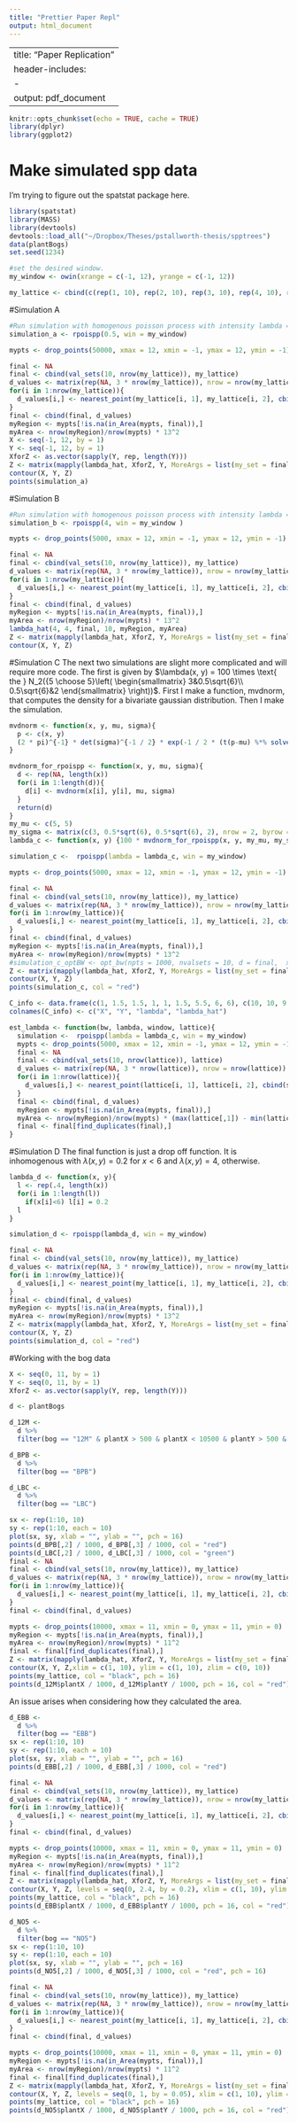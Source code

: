 ```yaml
---
title: "Prettier Paper Repl"
output: html_document
---
```


---
title: "Paper Replication"
header-includes:
  - \usepackage{amsmath}
output: pdf_document
---

```r
knitr::opts_chunk$set(echo = TRUE, cache = TRUE)
library(dplyr)
library(ggplot2)
```

# Make simulated spp data
I'm trying to figure out the spatstat package here.

```r
library(spatstat)
library(MASS)
library(devtools)
devtools::load_all("~/Dropbox/Theses/pstallworth-thesis/spptrees")
data(plantBogs)
set.seed(1234)

#set the desired window. 
my_window <- owin(xrange = c(-1, 12), yrange = c(-1, 12))

my_lattice <- cbind(c(rep(1, 10), rep(2, 10), rep(3, 10), rep(4, 10), rep(5, 10),rep(6, 10), rep(7, 10), rep(8, 10), rep(9, 10), rep(10, 10)), rep(seq(1, 10), 10))
```

#Simulation A
```r
#Run simulation with homogenous poisson process with intensity lambda = 0.5
simulation_a <- rpoispp(0.5, win = my_window)
```

```r
mypts <- drop_points(50000, xmax = 12, xmin = -1, ymax = 12, ymin = -1)

final <- NA
final <- cbind(val_sets(10, nrow(my_lattice)), my_lattice)
d_values <- matrix(rep(NA, 3 * nrow(my_lattice)), nrow = nrow(my_lattice))
for(i in 1:nrow(my_lattice)){
  d_values[i,] <- nearest_point(my_lattice[i, 1], my_lattice[i, 2], cbind(simulation_a$x, simulation_a$y))
}
final <- cbind(final, d_values)
myRegion <- mypts[!is.na(in_Area(mypts, final)),]
myArea <- nrow(myRegion)/nrow(mypts) * 13^2
X <- seq(-1, 12, by = 1)
Y <- seq(-1, 12, by = 1)
XforZ <- as.vector(sapply(Y, rep, length(Y)))
Z <- matrix(mapply(lambda_hat, XforZ, Y, MoreArgs = list(my_set = final, bw = .536, my_region = myRegion, my_Area = myArea)), nrow = 14, byrow = T)
contour(X, Y, Z)
points(simulation_a)
```


#Simulation B
```r
#Run simulation with homogenous poisson process with intensity lambda = 4
simulation_b <- rpoispp(4, win = my_window )
```

```r
mypts <- drop_points(5000, xmax = 12, xmin = -1, ymax = 12, ymin = -1)

final <- NA
final <- cbind(val_sets(10, nrow(my_lattice)), my_lattice)
d_values <- matrix(rep(NA, 3 * nrow(my_lattice)), nrow = nrow(my_lattice))
for(i in 1:nrow(my_lattice)){
  d_values[i,] <- nearest_point(my_lattice[i, 1], my_lattice[i, 2], cbind(simulation_b$x, simulation_b$y))
}
final <- cbind(final, d_values)
myRegion <- mypts[!is.na(in_Area(mypts, final)),]
myArea <- nrow(myRegion)/nrow(mypts) * 13^2
lambda_hat(4, 4, final, 10, myRegion, myArea)
Z <- matrix(mapply(lambda_hat, XforZ, Y, MoreArgs = list(my_set = final, bw = 1.571, my_region = myRegion, my_Area = myArea)), nrow = 14, byrow = T)
contour(X, Y, Z)
```

#Simulation C
The next two simulations are slight more complicated and will require more code. The first is given by $\lambda(x, y) = 100 \times \text{ the } N_2({5 \choose 5}\left( \begin{smallmatrix} 3&0.5\sqrt{6}\\ 0.5\sqrt{6}&2 \end{smallmatrix} \right))$. First I make a function, mvdnorm, that computes the density for a bivariate gaussian distribution. Then I make the simulation.
```r
mvdnorm <- function(x, y, mu, sigma){
  p <- c(x, y)
  (2 * pi)^{-1} * det(sigma)^{-1 / 2} * exp(-1 / 2 * (t(p-mu) %*% solve(sigma) %*% (p-mu)))
}

mvdnorm_for_rpoispp <- function(x, y, mu, sigma){
  d <- rep(NA, length(x))
  for(i in 1:length(d)){
    d[i] <- mvdnorm(x[i], y[i], mu, sigma)
  }
  return(d)
}
my_mu <- c(5, 5)
my_sigma <- matrix(c(3, 0.5*sqrt(6), 0.5*sqrt(6), 2), nrow = 2, byrow = T)
lambda_c <- function(x, y) {100 * mvdnorm_for_rpoispp(x, y, my_mu, my_sigma)}

simulation_c <-  rpoispp(lambda = lambda_c, win = my_window)

mypts <- drop_points(5000, xmax = 12, xmin = -1, ymax = 12, ymin = -1)

final <- NA
final <- cbind(val_sets(10, nrow(my_lattice)), my_lattice)
d_values <- matrix(rep(NA, 3 * nrow(my_lattice)), nrow = nrow(my_lattice))
for(i in 1:nrow(my_lattice)){
  d_values[i,] <- nearest_point(my_lattice[i, 1], my_lattice[i, 2], cbind(simulation_c$x, simulation_c$y))
}
final <- cbind(final, d_values)
myRegion <- mypts[!is.na(in_Area(mypts, final)),]
myArea <- nrow(myRegion)/nrow(mypts) * 13^2
#simulation_c_optBW <- opt_bw(npts = 1000, nvalsets = 10, d = final,  xmax, xmin, ymax, ymin, max_guess = 2, min_guess = 0.1, step_value = 0.1)
Z <- matrix(mapply(lambda_hat, XforZ, Y, MoreArgs = list(my_set = final, bw = 0.555, my_region = myRegion, my_Area = myArea)), nrow = 14, byrow = T)
contour(X, Y, Z)
points(simulation_c, col = "red")
```

```r
C_info <- data.frame(c(1, 1.5, 1.5, 1, 1, 1.5, 5.5, 6, 6), c(10, 10, 9.5, 5, 4.5, 4.5, 5.5, 5.5, 6), rep(0.5, 9), rep(NA, 9))
colnames(C_info) <- c("X", "Y", "lambda", "lambda_hat")

est_lambda <- function(bw, lambda, window, lattice){
  simulation <-  rpoispp(lambda = lambda_c, win = my_window)
  mypts <- drop_points(5000, xmax = 12, xmin = -1, ymax = 12, ymin = -1)
  final <- NA
  final <- cbind(val_sets(10, nrow(lattice)), lattice)
  d_values <- matrix(rep(NA, 3 * nrow(lattice)), nrow = nrow(lattice))
  for(i in 1:nrow(lattice)){
    d_values[i,] <- nearest_point(lattice[i, 1], lattice[i, 2], cbind(simulation$x, simulation$y))
  }
  final <- cbind(final, d_values)
  myRegion <- mypts[!is.na(in_Area(mypts, final)),]
  myArea <- nrow(myRegion)/nrow(mypts) * (max(lattice[,1]) - min(lattice[,1])) * (max(lattice[,2]) - min(lattice[,2]))
  final <- final[find_duplicates(final),]
}
```
#Simulation D
The final function is just a drop off function. It is inhomogenous with $\lambda(x,y) = 0.2$ for $x <6$  and $\lambda(x, y) = 4$, otherwise. 

```r
lambda_d <- function(x, y){
  l <- rep(.4, length(x))
  for(i in 1:length(l))
    if(x[i]<6) l[i] = 0.2
  l
}    

simulation_d <- rpoispp(lambda_d, win = my_window)

final <- NA
final <- cbind(val_sets(10, nrow(my_lattice)), my_lattice)
d_values <- matrix(rep(NA, 3 * nrow(my_lattice)), nrow = nrow(my_lattice))
for(i in 1:nrow(my_lattice)){
  d_values[i,] <- nearest_point(my_lattice[i, 1], my_lattice[i, 2], cbind(simulation_d$x, simulation_d$y))
}
final <- cbind(final, d_values)
myRegion <- mypts[!is.na(in_Area(mypts, final)),]
myArea <- nrow(myRegion)/nrow(mypts) * 13^2
Z <- matrix(mapply(lambda_hat, XforZ, Y, MoreArgs = list(my_set = final, bw = 0.691, my_region = myRegion, my_Area = myArea)), nrow = 14, byrow = T)
contour(X, Y, Z)
points(simulation_d, col = "red")
```

#Working with the bog data
```r
X <- seq(0, 11, by = 1)
Y <- seq(0, 11, by = 1)
XforZ <- as.vector(sapply(Y, rep, length(Y)))

d <- plantBogs

d_12M <-
  d %>%
  filter(bog == "12M" & plantX > 500 & plantX < 10500 & plantY > 500 & plantX < 10500)

d_BPB <-
  d %>%
  filter(bog == "BPB")

d_LBC <-
  d %>%
  filter(bog == "LBC")

sx <- rep(1:10, 10)
sy <- rep(1:10, each = 10)
plot(sx, sy, xlab = "", ylab = "", pch = 16)
points(d_BPB[,2] / 1000, d_BPB[,3] / 1000, col = "red")
points(d_LBC[,2] / 1000, d_LBC[,3] / 1000, col = "green")
final <- NA
final <- cbind(val_sets(10, nrow(my_lattice)), my_lattice)
d_values <- matrix(rep(NA, 3 * nrow(my_lattice)), nrow = nrow(my_lattice))
for(i in 1:nrow(my_lattice)){
  d_values[i,] <- nearest_point(my_lattice[i, 1], my_lattice[i, 2], cbind(d_12M$plantX / 1000, d_12M$plantY / 1000))
}
final <- cbind(final, d_values)

mypts <- drop_points(10000, xmax = 11, xmin = 0, ymax = 11, ymin = 0)
myRegion <- mypts[!is.na(in_Area(mypts, final)),]
myArea <- nrow(myRegion)/nrow(mypts) * 11^2
final <- final[find_duplicates(final),]
Z <- matrix(mapply(lambda_hat, XforZ, Y, MoreArgs = list(my_set = final, bw = 0.67, my_region = myRegion, my_Area = myArea)), nrow = length(X), byrow = T)
contour(X, Y, Z,xlim = c(1, 10), ylim = c(1, 10), zlim = c(0, 10))
points(my_lattice, col = "black", pch = 16)
points(d_12M$plantX / 1000, d_12M$plantY / 1000, pch = 16, col = "red")
```

An issue arises when considering how they calculated the area.
```r
d_EBB <-
  d %>%
  filter(bog == "EBB")
sx <- rep(1:10, 10)
sy <- rep(1:10, each = 10)
plot(sx, sy, xlab = "", ylab = "", pch = 16)
points(d_EBB[,2] / 1000, d_EBB[,3] / 1000, col = "red")

final <- NA
final <- cbind(val_sets(10, nrow(my_lattice)), my_lattice)
d_values <- matrix(rep(NA, 3 * nrow(my_lattice)), nrow = nrow(my_lattice))
for(i in 1:nrow(my_lattice)){
  d_values[i,] <- nearest_point(my_lattice[i, 1], my_lattice[i, 2], cbind(d_EBB$plantX / 1000, d_EBB$plantY / 1000))
}
final <- cbind(final, d_values)

mypts <- drop_points(10000, xmax = 11, xmin = 0, ymax = 11, ymin = 0)
myRegion <- mypts[!is.na(in_Area(mypts, final)),]
myArea <- nrow(myRegion)/nrow(mypts) * 11^2
final <- final[find_duplicates(final),]
Z <- matrix(mapply(lambda_hat, XforZ, Y, MoreArgs = list(my_set = final, bw = 0.56, my_region = myRegion, my_Area = myArea)), nrow = length(X), byrow = T)
contour(X, Y, Z, levels = seq(0, 2.4, by = 0.2), xlim = c(1, 10), ylim = c(1, 10), zlim = c(0, 5))
points(my_lattice, col = "black", pch = 16)
points(d_EBB$plantX / 1000, d_EBB$plantY / 1000, pch = 16, col = "red")
```


```r
d_NO5 <-
  d %>%
  filter(bog == "NO5")
sx <- rep(1:10, 10)
sy <- rep(1:10, each = 10)
plot(sx, sy, xlab = "", ylab = "", pch = 16)
points(d_NO5[,2] / 1000, d_NO5[,3] / 1000, col = "red", pch = 16)

final <- NA
final <- cbind(val_sets(10, nrow(my_lattice)), my_lattice)
d_values <- matrix(rep(NA, 3 * nrow(my_lattice)), nrow = nrow(my_lattice))
for(i in 1:nrow(my_lattice)){
  d_values[i,] <- nearest_point(my_lattice[i, 1], my_lattice[i, 2], cbind(d_NO5$plantX / 1000, d_NO5$plantY / 1000))
}
final <- cbind(final, d_values)

mypts <- drop_points(10000, xmax = 11, xmin = 0, ymax = 11, ymin = 0)
myRegion <- mypts[!is.na(in_Area(mypts, final)),]
myArea <- nrow(myRegion)/nrow(mypts) * 11^2
final <- final[find_duplicates(final),]
Z <- matrix(mapply(lambda_hat, XforZ, Y, MoreArgs = list(my_set = final, bw = 0.60, my_region = myRegion, my_Area = myArea)), nrow = length(X), byrow = T)
contour(X, Y, Z, levels = seq(0, 1, by = 0.05), xlim = c(1, 10), ylim = c(1, 10), zlim = c(0, 5))
points(my_lattice, col = "black", pch = 16)
points(d_NO5$plantX / 1000, d_NO5$plantY / 1000, pch = 16, col = "red")
```
